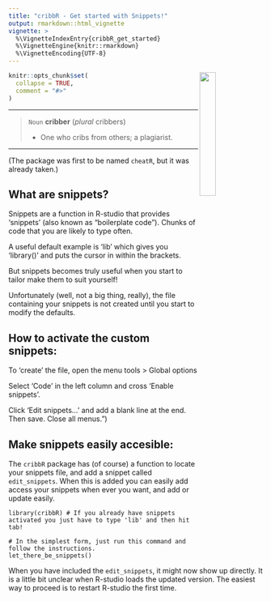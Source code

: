 ```yaml
---
title: "cribbR - Get started with Snippets!"
output: rmarkdown::html_vignette
vignette: >
  %\VignetteIndexEntry{cribbR_get_started}
  %\VignetteEngine{knitr::rmarkdown}
  %\VignetteEncoding{UTF-8}
---
```


<img align="right" src="cribbr_logo.svg" width ="25%" border="0" box-shadow="#FFFFFF">

<style>
    img {
        border: 0;
    }
</style>

```r
knitr::opts_chunk$set(
  collapse = TRUE,
  comment = "#>"
)
```

---

> `Noun`
> **cribber** (*plural* cribbers)
> 
> - One who cribs from others; a plagiarist.

---

 (The package was first to be named `cheatR`, but it was already taken.)

## What are snippets?
Snippets are a function in R-studio that provides 'snippets' (also known as "boilerplate code"). Chunks of code that you are likely to type often.

A useful default example is 'lib' which gives you 'library()' and puts the cursor in within the brackets.

But snippets becomes truly useful when you start to tailor make them to suit yourself!

Unfortunately (well, not a big thing, really), the file containing your snippets is not created until you start to modify the defaults.

## How to activate the custom snippets:
To 'create' the file, open the menu tools > Global options

Select 'Code' in the left column and cross 'Enable snippets'.

Click 'Edit snippets...' and add a blank line at the end. Then save. Close all menus.")

## Make snippets easily accesible:

The `cribbR` package has (of course) a function to locate your snippets file, and add a snippet called `edit_snippets`. When this is added you can easily add access your snippets when ever you want, and add or update easily.

```
library(cribbR) # If you already have snippets activated you just have to type 'lib' and then hit tab!

# In the simplest form, just run this command and follow the instructions.
let_there_be_snippets()

```

When you have included the `edit_snippets`, it might now show up directly. It is a little bit unclear when R-studio loads the updated version. The easiest way to proceed is to restart R-studio the first time.

